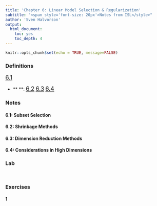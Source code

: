 ```yaml
---
title: 'Chapter 6: Linear Model Selection & Regularization'
subtitle: "<span style='font-size: 20px'>Notes from ISL</style>"
author: 'Sven Halvorson'
output:
  html_document:
    toc: yes
    toc_depth: 4
---
```


```r
knitr::opts_chunk$set(echo = TRUE, message=FALSE)
```

### Definitions
<u><span style='font-size: 18px'>6.1</u></style>
  
* ** **:
<u><span style='font-size: 18px'>6.2</u></style>
<u><span style='font-size: 18px'>6.3</u></style>
<u><span style='font-size: 18px'>6.4</u></style>


  
### Notes

#### 6.1: Subset Selection

#### 6.2: Shrinkage Methods

#### 6.3: Dimension Reduction Methods

#### 6.4: Considerations in High Dimensions

### Lab

```r

```

```r

```

### Exercises
  
#### 1